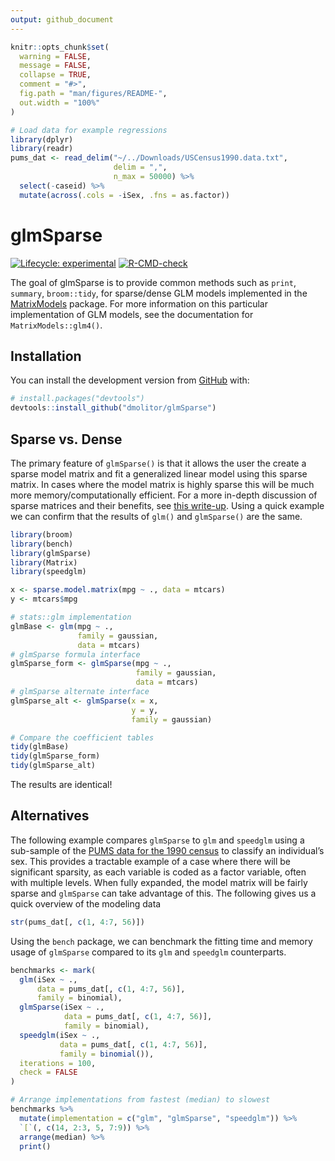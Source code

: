 ```yaml
---
output: github_document
---
```


<!-- README.md is generated from README.Rmd. Please edit that file -->

```r
knitr::opts_chunk$set(
  warning = FALSE, 
  message = FALSE,
  collapse = TRUE,
  comment = "#>",
  fig.path = "man/figures/README-",
  out.width = "100%"
)

# Load data for example regressions
library(dplyr)
library(readr)
pums_dat <- read_delim("~/../Downloads/USCensus1990.data.txt", 
                       delim = ",", 
                       n_max = 50000) %>%
  select(-caseid) %>%
  mutate(across(.cols = -iSex, .fns = as.factor))
```

# glmSparse

<!-- badges: start -->
[![Lifecycle: experimental](https://img.shields.io/badge/lifecycle-experimental-orange.svg)](https://lifecycle.r-lib.org/articles/stages.html#experimental)
[![R-CMD-check](https://github.com/dmolitor/glmSparse/workflows/R-CMD-check/badge.svg)](https://github.com/dmolitor/glmSparse/actions)
<!-- badges: end -->

The goal of glmSparse is to provide common methods such as `print`, `summary`,
`broom::tidy`, for sparse/dense GLM models implemented in the
[MatrixModels](https://cran.r-project.org/web/packages/MatrixModels/index.html) 
package. For more information on this particular implementation of GLM models,
see the documentation for `MatrixModels::glm4()`.

## Installation

You can install the development version from [GitHub](https://github.com/) with:

``` r
# install.packages("devtools")
devtools::install_github("dmolitor/glmSparse")
```
## Sparse vs. Dense

The primary feature of `glmSparse()` is that it allows the user the create a sparse model
matrix and fit a generalized linear model using this sparse matrix. In cases where
the model matrix is highly sparse this will be much more memory/computationally
efficient. For a more in-depth discussion of sparse matrices and their benefits, see
[this write-up](https://cran.r-project.org/web/packages/Matrix/vignettes/sparseModels.pdf).
Using a quick example we can confirm that the results of `glm()` and `glmSparse()`
are the same.

```r
library(broom)
library(bench)
library(glmSparse)
library(Matrix)
library(speedglm)

x <- sparse.model.matrix(mpg ~ ., data = mtcars)
y <- mtcars$mpg

# stats::glm implementation
glmBase <- glm(mpg ~ ., 
               family = gaussian, 
               data = mtcars)
# glmSparse formula interface
glmSparse_form <- glmSparse(mpg ~ .,
                            family = gaussian,
                            data = mtcars)
# glmSparse alternate interface
glmSparse_alt <- glmSparse(x = x,
                           y = y,
                           family = gaussian)

# Compare the coefficient tables
tidy(glmBase)
tidy(glmSparse_form)
tidy(glmSparse_alt)
```
The results are identical!

## Alternatives ##

The following example compares `glmSparse` to `glm` and `speedglm` using a 
sub-sample of the [PUMS data for the 1990 census](https://www.census.gov/data/datasets/1990/dec/pums.html) to classify an individual's sex. 
This provides a tractable example of a case where there will be significant sparsity, as each variable
is coded as a factor variable, often with multiple levels. When fully expanded,
the model matrix will be fairly sparse and `glmSparse` can take advantage of
this. The following gives us a quick overview of the modeling data
```r
str(pums_dat[, c(1, 4:7, 56)])
```

Using the `bench` package, we can benchmark the fitting time and memory
usage of `glmSparse` compared to its `glm` and `speedglm` counterparts.

```r
benchmarks <- mark(
  glm(iSex ~ .,
      data = pums_dat[, c(1, 4:7, 56)],
      family = binomial),
  glmSparse(iSex ~ .,
            data = pums_dat[, c(1, 4:7, 56)],
            family = binomial),
  speedglm(iSex ~ .,
           data = pums_dat[, c(1, 4:7, 56)],
           family = binomial()),
  iterations = 100,
  check = FALSE
)

# Arrange implementations from fastest (median) to slowest
benchmarks %>%
  mutate(implementation = c("glm", "glmSparse", "speedglm")) %>%
  `[`(, c(14, 2:3, 5, 7:9)) %>%
  arrange(median) %>%
  print()
```
